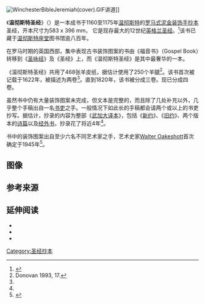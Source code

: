 {{expand|time=2013-08-31T17:51:19+00:00}}
[[File:WinchesterBibleJeremiah(cover).GIF|thumb]]讲道]]

《'''温彻斯特圣经'''》（{{lang-en|Winchester Bible}}）是一本成书于1160至1175年[[温彻斯特|温彻斯特]]的[[罗马式美术|罗马式]][[泥金装饰手抄本|泥金装饰手抄本]]圣经，开本尺寸为583 x 396 mm， 它是现存最大的12世纪[[英格兰人|英格兰]][[圣经|圣经]]。<ref name="Donovan3">{{cite book |title=The Winchester Bible |last=Donovan |first=Claire |year= 1993|publisher=University of Toronto Press |location= Toronto and Buffalo|isbn=0-8020-6991-6|pages=3}}</ref>该书已藏于[[温彻斯特座堂|温彻斯特座堂]]图书馆逾八百年。

在罗马时期的英国西部，集中表现古书装饰图案的书由《福音书》（Gospel Book）转移到《[[圣咏经|圣咏经]]》及《圣经》上，而《温彻斯特圣经》是其中最奢华的一本。

《温彻斯特圣经》共用了468张羊皮纸，据估计使用了250个羊腿<ref name="Donovan17">Donovan 1993, 17.</ref>。该书首次被记载于1622年，被描述为两卷<ref name="Donovan3"/>。直到1820年，该书被分成三卷。现已分成四卷。

虽然书中仍有大量装饰图案未完成，但文本是完整的，而且除了几处补充以外，几乎整个手稿出自一名[[书吏|书吏]]之手。一般情况下如此长的手稿都会请两个或以上的书吏抄写。据估计，抄录的内容为整部《[[武加大译本|武加大译本]]》，包括《[[新约|新约]]》、《[[旧约|旧约]]》、两个版本的[[诗篇|诗篇]]以及[[经外书|经外书]]，抄录花了将近4年<ref name="Donovan17"/>。

书中的装饰图案出自至少六名不同艺术家之手，艺术史家[[Walter_Oakeshott|Walter Oakeshott]]首次确定于1945年<ref>{{cite book |title= The Artists of the Winchester Bible|url= https://archive.org/details/artistsofwinches0000oake|last=Oakeshott |first= Walter |year=1945 |publisher=Faber and Faber |location= London}}</ref>。
==图像==
{{Gallery
|title=
|footer=|width=150
|height=200
|lines=2
|File:Winchester bible - 02e - 1150.jpg|Fol.169.[[耶利米哀歌|耶利米哀歌]]5. [[耶利米|耶利米]]的祷告
 |File:MorganLeafVerso.jpg|Morgan Leaf.[[大卫|大卫]]的生平传奇
 |File:Winchester Bible, fol.120v. Second Kings - P - c. 1160-1175.jpg|Fol.120v
|File:12th-century painters - Winchester Bible - WGA15738.jpg
}}

==参考来源==
{{commonscat|Winchester Bible}}
{{reflist}}
==延伸阅读==
*{{cite journal |last=Ayres |first=Larry M.|title=The Work of the Morgan Master at Winchester and English Painting of the Early Gothic Period |url=https://archive.org/details/sim_art-bulletin_1974-06_56_2/page/201 |journal=The Art Bulletin |volume=56 |issue=2 |pages=201–223|oclc=38436072|format=login required|quote= |doi=10.2307/3049226|jstor= 3049226 |date=June 1974}}
*{{cite book |title= Sigena: Romanesque Painting in Spain & the Winchester Bible Artists|last= Oakeshott|first= Walter|year=1972 |publisher=Harvey, Miller and Medcalf  |location=London |isbn= 0-8212-0497-1}}
*{{cite book |title=The Two Winchester Bibles |last= Oakeshott|first= Walter|year= 1981|publisher= Oxford University Press|location=New York |isbn=0-19-818235-X}}

{{portal bar|基督教|书籍|艺术}}
{{DEFAULTSORT:Winchester Bible}}
[[Category:圣经抄本|Category:圣经抄本]]